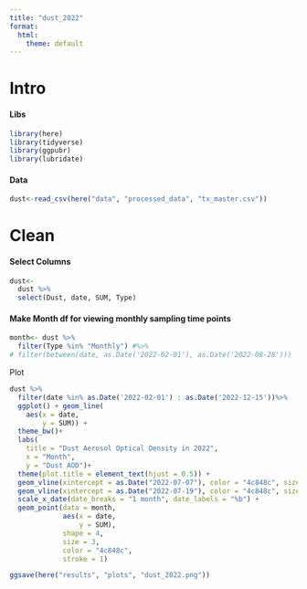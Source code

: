 ```yaml
---
title: "dust_2022"
format:
  html:
    theme: default
---
```


# Intro

#### Libs

```r
library(here)
library(tidyverse)
library(ggpubr)
library(lubridate)
```

#### Data

```r
dust<-read_csv(here("data", "processed_data", "tx_master.csv")) 
```

# Clean

#### Select Columns

```r
dust<-
  dust %>%
  select(Dust, date, SUM, Type)
```

#### Make Month df for viewing monthly sampling time points

```r
month<- dust %>%
  filter(Type %in% "Monthly") #%>%
# filter(between(date, as.Date('2022-02-01'), as.Date('2022-08-28')))
```

Plot

```r
dust %>%
  filter(date %in% as.Date('2022-02-01') : as.Date('2022-12-15'))%>%
  ggplot() + geom_line(
    aes(x = date,
        y = SUM)) +
  theme_bw()+
  labs(
    title = "Dust Aerosol Optical Density in 2022",
    x = "Month",
    y = "Dust AOD")+
  theme(plot.title = element_text(hjust = 0.5)) +
  geom_vline(xintercept = as.Date("2022-07-07"), color = "4c848c", size = 0.8, linetype = "dotdash") +
  geom_vline(xintercept = as.Date("2022-07-19"), color = "4c848c", size =0.8, linetype =    "dotdash") +
  scale_x_date(date_breaks = "1 month", date_labels = "%b") +
  geom_point(data = month,
             aes(x = date,
                 y = SUM),
             shape = 4,
             size = 3,
             color = "4c848c",
             stroke = 1)

ggsave(here("results", "plots", "dust_2022.png"))
```
